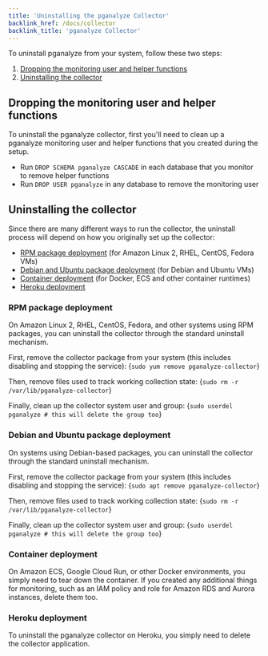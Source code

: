 ```yaml
---
title: 'Uninstalling the pganalyze Collector'
backlink_href: /docs/collector
backlink_title: 'pganalyze Collector'
---
```


To uninstall pganalyze from your system, follow these two steps:

1. [Dropping the monitoring user and helper functions](#dropping-the-monitoring-user-and-helper-functions)
2. [Uninstalling the collector](#uninstalling-the-collector)

## Dropping the monitoring user and helper functions

To uninstall the pganalyze collector, first you'll need to clean up a pganalyze
monitoring user and helper functions that you created during the setup.

* Run `DROP SCHEMA pganalyze CASCADE` in each database that you monitor to
  remove helper functions
* Run `DROP USER pganalyze` in any database to remove the monitoring user


## Uninstalling the collector

Since there are many different ways to run the collector, the uninstall process
will depend on how you originally set up the collector:

 - [RPM package deployment](#rpm-package-deployment) (for Amazon Linux 2, RHEL, CentOS, Fedora VMs)
 - [Debian and Ubuntu package deployment](#debian-and-ubuntu-package-deployment) (for Debian and Ubuntu VMs)
 - [Container deployment](#container-deployment) (for Docker, ECS and other container runtimes)
 - [Heroku deployment](#heroku-deployment)

### RPM package deployment

On Amazon Linux 2, RHEL, CentOS, Fedora, and other systems using RPM packages,
you can uninstall the collector through the standard uninstall mechanism.

First, remove the collector package from your system (this includes disabling
and stopping the service):
<CodeBlock language="bash">
{`sudo yum remove pganalyze-collector`}
</CodeBlock>

Then, remove files used to track working collection state:
<CodeBlock language="bash">
{`sudo rm -r /var/lib/pganalyze-collector`}
</CodeBlock>

Finally, clean up the collector system user and group:
<CodeBlock language="bash">
{`sudo userdel pganalyze # this will delete the group too`}
</CodeBlock>

### Debian and Ubuntu package deployment

On systems using Debian-based packages, you can uninstall the collector through
the standard uninstall mechanism.

First, remove the collector package from your system (this includes disabling
and stopping the service):
<CodeBlock language="bash">
{`sudo apt remove pganalyze-collector`}
</CodeBlock>

Then, remove files used to track working collection state:
<CodeBlock language="bash">
{`sudo rm -r /var/lib/pganalyze-collector`}
</CodeBlock>

Finally, clean up the collector system user and group:
<CodeBlock language="bash">
{`sudo userdel pganalyze # this will delete the group too`}
</CodeBlock>

### Container deployment

On Amazon ECS, Google Cloud Run, or other Docker environments, you simply need
to tear down the container.
If you created any additional things for monitoring, such as an IAM policy and
role for Amazon RDS and Aurora instances, delete them too.

### Heroku deployment

To uninstall the pganalyze collector on Heroku, you simply need to delete the
collector application.
